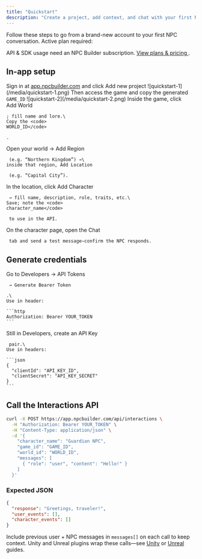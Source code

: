 ```yaml
---
title: "Quickstart"
description: "Create a project, add context, and chat with your first NPC"
---
```


<Info>
  Follow these steps to go from a brand-new account to your first NPC conversation.
</Info>

<Warning>
  Active plan required:

   API & SDK usage need an NPC Builder subscription.
  <a href="https://npcbuilder.com/plans">
  View plans & pricing
  </a>
  .
</Warning>

## In-app setup

<Steps>
  <Step title="Create a game">
    Sign in at <a href="https://app.npcbuilder.com">
    app.npcbuilder.com</a> and click Add new project
    ![quickstart-1](/media/quickstart-1.png)
    Then access the game and copy the generated <code>GAME_ID</code>
    ![quickstart-2](/media/quickstart-2.png)

  </Step>
  <Step title="Add a world">
    Inside the game, click Add World

    ; fill name and lore.\
    Copy the <code>
    WORLD_ID</code>

    .
  </Step>
  <Step title="Add region & location">
    Open your world → Add Region

     (e.g. “Northern Kingdom”) →\
    inside that region, Add Location

     (e.g. “Capital City”).
  </Step>
  <Step title="Create a character">
    In the location, click Add Character

     → fill name, description, role, traits, etc.\
    Save; note the <code>
    character_name</code>

     to use in the API.
  </Step>
  <Step title="Chat in dashboard">
    On the character page, open the Chat

     tab and send a test message—confirm the NPC responds.
  </Step>
</Steps>

## Generate credentials

<Steps>
  <Step title="Bearer token (quick)">
    Go to Developers → API Tokens

     → Generate Bearer Token

    .\
    Use in header:

    ```http
    Authorization: Bearer YOUR_TOKEN
    ```
  </Step>
  <Step title="API keys (production)">
    Still in Developers, create an API Key

     pair.\
    Use in headers:

    ```json
    {
      "clientId": "API_KEY_ID",
      "clientSecret": "API_KEY_SECRET"
    }
    ```
  </Step>
</Steps>

## Call the Interactions API

```bash
curl -X POST https://app.npcbuilder.com/api/interactions \
  -H "Authorization: Bearer YOUR_TOKEN" \
  -H "Content-Type: application/json" \
  -d '{
    "character_name": "Guardian NPC",
    "game_id": "GAME_ID",
    "world_id": "WORLD_ID",
    "messages": [
      { "role": "user", "content": "Hello!" }
    ]
  }'
```

### Expected JSON

```json
{
  "response": "Greetings, traveler!",
  "user_events": [],
  "character_events": []
}
```
<Callout type="tip"> Include previous user + NPC messages in <code>messages[]</code> on each call to keep context. </Callout> <Note> Unity and Unreal plugins wrap these calls—see <a href="/integrations/unity">Unity</a> or <a href="/integrations/unreal">Unreal</a> guides. </Note>